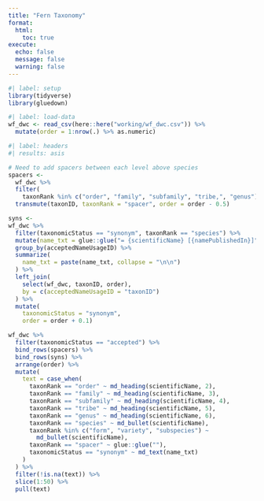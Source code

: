 ```yaml
---
title: "Fern Taxonomy"
format:
  html:
    toc: true
execute: 
  echo: false
  message: false
  warning: false
---
```


```r
#| label: setup
library(tidyverse)
library(gluedown)
```

```r
#| label: load-data
wf_dwc <- read_csv(here::here("working/wf_dwc.csv")) %>%
  mutate(order = 1:nrow(.) %>% as.numeric)
```

```r
#| label: headers
#| results: asis

# Need to add spacers between each level above species
spacers <-
  wf_dwc %>%
  filter(
    taxonRank %in% c("order", "family", "subfamily", "tribe,", "genus")) %>%
  transmute(taxonID, taxonRank = "spacer", order = order - 0.5)

syns <-
wf_dwc %>%
  filter(taxonomicStatus == "synonym", taxonRank == "species") %>%
  mutate(name_txt = glue::glue("= {scientificName} [{namePublishedIn}]")) %>%
  group_by(acceptedNameUsageID) %>%
  summarize(
    name_txt = paste(name_txt, collapse = "\n\n")
  ) %>%
  left_join(
    select(wf_dwc, taxonID, order),
    by = c(acceptedNameUsageID = "taxonID")
  ) %>%
  mutate(
    taxonomicStatus = "synonym",
    order = order + 0.1)

wf_dwc %>%
  filter(taxonomicStatus == "accepted") %>%
  bind_rows(spacers) %>%
  bind_rows(syns) %>%
  arrange(order) %>%
  mutate(
    text = case_when(
      taxonRank == "order" ~ md_heading(scientificName, 2),
      taxonRank == "family" ~ md_heading(scientificName, 3),
      taxonRank == "subfamily" ~ md_heading(scientificName, 4),
      taxonRank == "tribe" ~ md_heading(scientificName, 5),
      taxonRank == "genus" ~ md_heading(scientificName, 6),
      taxonRank == "species" ~ md_bullet(scientificName),
      taxonRank %in% c("form", "variety", "subspecies") ~ 
        md_bullet(scientificName),
      taxonRank == "spacer" ~ glue::glue(""),
      taxonomicStatus == "synonym" ~ md_text(name_txt)
    )
  ) %>%
  filter(!is.na(text)) %>%
  slice(1:50) %>%
  pull(text)
 ```
